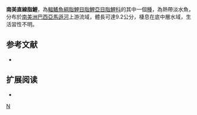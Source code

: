{{Speciesbox 
| taxon = Moenkhausia latissima
| status = NE
| status_system = IUCN3.1
| authority =  [[Eigenmann|Eigenmann]], 1908
| synonyms = *''Moenkhausia latissimus''<br /><small>Eigenmann, 1908</small>
*''Gymnocorymbus latissimus''<br /><small>Eigenmann, 1908</small>
}}
'''南美直線脂鯉'''，為[[輻鰭魚綱|輻鰭魚綱]][[脂鯉目|脂鯉目]][[脂鯉亞目|脂鯉亞目]][[脂鯉科|脂鯉科]]的其中一個[[種|種]]，為熱帶淡水魚，分布於[[南美洲|南美洲]][[巴西|巴西]][[亞馬遜河|亞馬遜河]]上游流域，體長可達9.2公分，棲息在底中層水域，生活習性不明。

==参考文献==
{{refbegin}}
*{{FishBase_species|genus=Moenkhausia|species=latissima|year=2013|month=12}}
{{refend}}

== 扩展阅读 ==
{{refbegin}}
*{{wikispecies-inline|Moenkhausia latissima|南美直線脂鯉}}
{{refend}}
{{Taxonbar|from=Q6405418}}

[[Category:直線脂鯉屬|N]]


{{魚類小作品}}